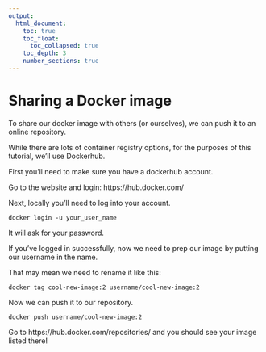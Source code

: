 ```yaml
---
output:
  html_document:
    toc: true
    toc_float:
      toc_collapsed: true
    toc_depth: 3
    number_sections: true
---
```

# Sharing a Docker image


To share our docker image with others (or ourselves), we can push it to an online repository.

While there are lots of container registry options, for the purposes of this tutorial, we'll use Dockerhub.

First you'll need to make sure you have a dockerhub account.

Go to the website and login: https://hub.docker.com/

Next, locally you'll need to log into your account.

```
docker login -u your_user_name
```

It will ask for your password.

If you've logged in successfully, now we need to prep our image by putting our username in the name.

That may mean we need to rename it like this:
```
docker tag cool-new-image:2 username/cool-new-image:2
```

Now we can push it to our repository.
```
docker push username/cool-new-image:2
```

Go to https://hub.docker.com/repositories/ and you should see your image listed there!
